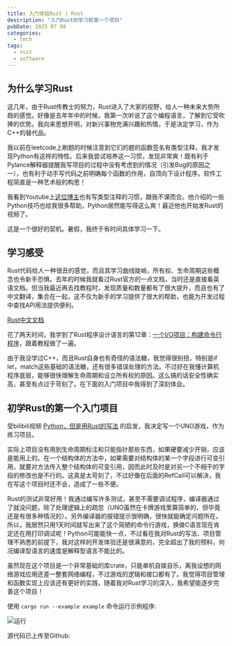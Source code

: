 ---
title: 入门体验Rust | Rust
description: "入门Rust的学习和第一个项目"
pubDate: 2025 07 08 
categories: 
  - tech
tags:
  - rust
  - software
---

## 为什么学习Rust

这几年，由于Rust传教士的努力，Rust进入了大家的视野，给人一种未来大势所趋的感觉。好像是去年年中的时候，我第一次听说了这个编程语言，了解到它受吹捧的优势。我向来思想开明，对新兴事物充满兴趣和热情，于是决定学习，作为C++的替代品。

我以前在leetcode上刷题的时候注意到它们的题的函数签名有类型注释，我才发现Python有这样的特性。后来我尝试培养这一习惯，发现非常爽！既有利于Pylance解释器提醒我写项目的过程中没有考虑到的情况（引发Bug的原因之一），也有利于动手写代码之前明确每个函数的作用，自顶向下设计程序。软件工程简直是一种艺术般的构思！

我看到Youtube上[这位博主](https://www.youtube.com/@Indently)也有写类型注释的习惯，跟我不谋而合。他介绍的一些Python技巧也给我很多帮助，Python居然能写得这么爽！最近他也开始发Rust的视频了。

这是一个很好的契机。暑假，我终于有时间具体学习一下。

## 学习感受

Rust代码给人一种很丑的感觉，而且其学习曲线陡峭，所有权、生命周期这些概念也令新手恐惧。去年的时候我就看过Rust官方的一点文档，当时还是直接看英语文档。但当我最近再去找教程时，发现质量和数量都有了很大提升，而且也有了中文翻译，集合在一起，这不仅为新手的学习提供了很大的帮助，也能为开发过程中查找API用法提供便利。

[Rust中文文档](https://rustwiki.org/docs/)

花了两天时间，我学到了Rust程序设计语言的第12章：[一个I/O项目：构建命令行程序](](https://rustwiki.org/zh-CN/book/ch12-00-an-io-project.html))，跟着教程做了一遍。

由于我没学过C++，而且Rust自身也有奇怪的语法糖，我觉得很别扭，特别是if let，match这些基础的语法糖，还有很多错误处理的方法。不过好在我懂计算机程序底层，能够很快理解生命周期和设立所有权的原因。这么搞的话安全性确实高，甚至有点过于苛刻了。在下面的入门项目中我得到了深刻体会。

## 初学Rust的第一个入门项目

受bilibili视频 [Python，但是用Rust的写法](https://www.bilibili.com/video/BV11f4xekEqz) 的启发，我决定写一个UNO游戏，作为练习项目。

实际上项目没有用到生命周期标注和只能指针那些东西，如果硬要减少开销，应该是能用上的。在一个结构体的方法中，如果需要对结构体的某一个字段进行可变引用，就要对方法传入整个结构体的可变引用，因而此时及时是对另一个不相干的字段的修改也是不行的。这真是太苛刻了，不过好像在后面的RefCall可以解决，我在写这个项目时还不会，造成了一些不便。

Rust的测试非常好用！我通过编写许多测试，甚至不需要调试程序，编译器通过了就没问题，除了处理逻辑上的疏忽（UNO虽然在卡牌游戏里算简单的，但毕竟还是有很多种情况的）。另外编译器的报错提示很明确，很快就能确定问题所在。所以，我居然只用1天时间就写出来了这个简陋的命令行游戏，换做C语言现在肯定还在用打印调试呢！Python可能能快一点，不过看在我对Rust的写法、项目管理不熟悉的前提下，我对这样的开发体验还是很满意的，完全超出了我的预料，何况编译型语言的速度是解释型语言不能比的。

虽然现在这个项目是一个非常基础的库crate，只能单机自娱自乐，离我设想的网络游戏应用还差一整套网络编程，不过游戏的逻辑和接口都有了。我觉得项目管理和函数实现上应该还有更好的实践，随着我对Rust学习的深入，我希望能逐步完善这个项目！

使用 `cargo run --example example` 命令运行示例程序:

![运行](./attachments/new-in-rust.png)

源代码已上传至Github:


<RepositoryCard repo="TanKimzeg/uno" image="https://raw.githubusercontent.com/TanKimzeg/uno/main/.github/image.png"/>

